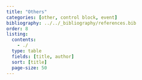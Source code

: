 ```yaml
---
title: "Others"
categories: [other, control block, event]
bibliography: ../../_bibliography/references.bib
order: 8
listing:
  contents: 
    - ./
  type: table
  fields: [title, author]
  sort: [title]
  page-size: 50
---
```

